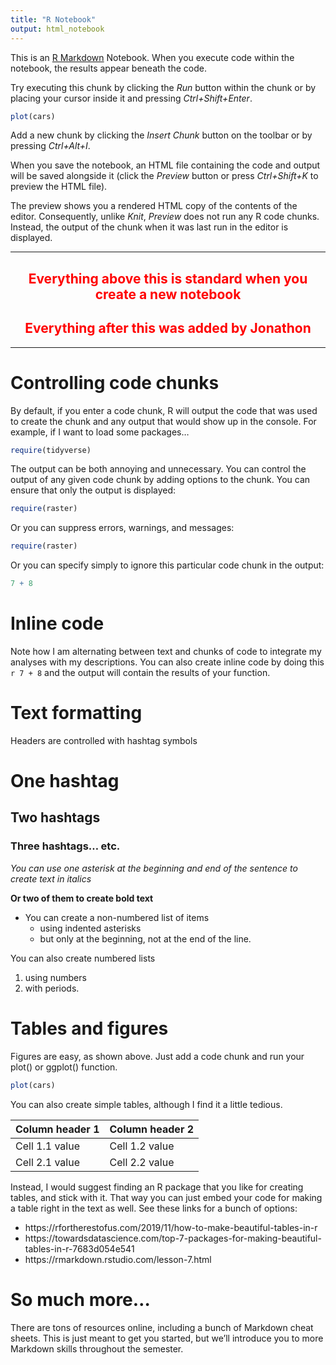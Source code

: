 ```yaml
---
title: "R Notebook"
output: html_notebook
---
```


This is an [R Markdown](http://rmarkdown.rstudio.com) Notebook. When you execute code within the notebook, the results appear beneath the code. 

Try executing this chunk by clicking the *Run* button within the chunk or by placing your cursor inside it and pressing *Ctrl+Shift+Enter*. 

```r
plot(cars)
```

Add a new chunk by clicking the *Insert Chunk* button on the toolbar or by pressing *Ctrl+Alt+I*.

When you save the notebook, an HTML file containing the code and output will be saved alongside it (click the *Preview* button or press *Ctrl+Shift+K* to preview the HTML file).

The preview shows you a rendered HTML copy of the contents of the editor. Consequently, unlike *Knit*, *Preview* does not run any R code chunks. Instead, the output of the chunk when it was last run in the editor is displayed.

***

<h2 style="text-align: center; color: red;">Everything above this is standard when you create a new notebook</h2>

<h2 style="text-align: center; color: red">Everything after this was added by Jonathon</h2>

***

# Controlling code chunks

By default, if you enter a code chunk, R will output the code that was used to create the chunk and any output that would show up in the console. For example, if I want to load some packages...

```r
require(tidyverse)
```
The output can be both annoying and unnecessary. You can control the output of any given code chunk by adding options to the chunk. You can ensure that only the output is displayed:

```r
require(raster)
```

Or you can suppress errors, warnings, and messages:

```r
require(raster)
```


Or you can specify simply to ignore this particular code chunk in the output:
```r
7 + 8
```


# Inline code

Note how I am alternating between text and chunks of code to integrate my analyses with my descriptions. You can also create inline code by doing this `r 7 + 8` and the output will contain the results of your function.


# Text formatting

Headers are controlled with hashtag symbols

# One hashtag
## Two hashtags
### Three hashtags... etc.

*You can use one asterisk at the beginning and end of the sentence to create text in italics*

**Or two of them to create bold text**

* You can create a non-numbered list of items
  * using indented asterisks
  * but only at the beginning, not at the end of the line.

You can also create numbered lists

1. using numbers
2. with periods.

# Tables and figures

Figures are easy, as shown above. Just add a code chunk and run your plot() or ggplot() function.

```r
plot(cars)
```

You can also create simple tables, although I find it a little tedious.

Column header 1   |Column header 2
------------------|----------------
Cell 1.1 value    |Cell 1.2 value
Cell 2.1 value    |Cell 2.2 value

Instead, I would suggest finding an R package that you like for creating tables, and stick with it. That way you can just embed your code for making a table right in the text as well. See these links for a bunch of options:

* https://rfortherestofus.com/2019/11/how-to-make-beautiful-tables-in-r
* https://towardsdatascience.com/top-7-packages-for-making-beautiful-tables-in-r-7683d054e541
* https://rmarkdown.rstudio.com/lesson-7.html



# So much more...

There are tons of resources online, including a bunch of Markdown cheat sheets. This is just meant to get you started, but we'll introduce you to more Markdown skills throughout the semester.
